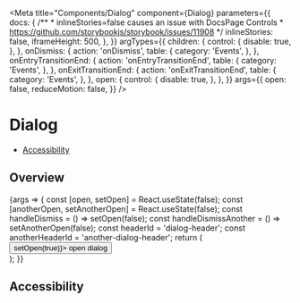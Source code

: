 

<Meta
  title="Components/Dialog"
  component={Dialog}
  parameters={{
    docs: {
      /**
       * inlineStories=false causes an issue with DocsPage Controls
       * https://github.com/storybookjs/storybook/issues/11908
       */
      inlineStories: false,
      iframeHeight: 500,
    },
  }}
  argTypes={{
    children: {
      control: {
        disable: true,
      },
    },
    onDismiss: {
      action: 'onDismiss',
      table: {
        category: 'Events',
      },
    },
    onEntryTransitionEnd: {
      action: 'onEntryTransitionEnd',
      table: {
        category: 'Events',
      },
    },
    onExitTransitionEnd: {
      action: 'onExitTransitionEnd',
      table: {
        category: 'Events',
      },
    },
    open: {
      control: {
        disable: true,
      },
    },
  }}
  args={{
    open: false,
    reduceMotion: false,
  }}
/>

# Dialog

- [Accessibility](#accessibility)

## Overview

<Canvas>
  <Story name="Default">
    {args => {
      const [open, setOpen] = React.useState(false);
      const [anotherOpen, setAnotherOpen] = React.useState(false);
      const handleDismiss = () => setOpen(false);
      const handleDismissAnother = () => setAnotherOpen(false);
      const headerId = 'dialog-header';
      const anotherHeaderId = 'another-dialog-header';
      return (
        <div>
          <Button type="solid-indigo" onClick={() => setOpen(true)}>
            open dialog
          </Button>
          <Dialog
            {...args}
            open={open}
            onDismiss={handleDismiss}
            labelledBy={headerId}
          >
            <DialogCloseButton onClick={handleDismiss} />
            <DialogHeader id={headerId}>
              <Flex marginBottom="m">
                <Headline>
                  Are you sure you want to stop asking this question?
                </Headline>
              </Flex>
            </DialogHeader>
            <DialogBody>
              <Flex marginBottom="m">
                Information you provide to us directly. We may collect personal
                information, such as your name, address, telephone number, date
                of birth, payment information, and e-mail address when you when
                you register for our Service, sign up for our mailing list,
                enter a contest or sweepstakes, or otherwise communicate with
                us. We may also collect any communications between you and
                Brainly and any other information you provide to Brainly
              </Flex>
              <Flex marginBottom="m">
                <Link
                  as="button"
                  onClick={() => setAnotherOpen(true)}
                  onKeyDown={({key}) => key === 'Enter' && setAnotherOpen(true)}
                >
                  Open another dialog
                </Link>
              </Flex>
              <Flex justifyContent="flex-end" className="sg-space-x-s">
                <Button type="outline" onClick={handleDismiss}>
                  cancel
                </Button>
                <Button type="solid">proceed</Button>
              </Flex>
            </DialogBody>
          </Dialog>
          <Dialog
            {...args}
            size="s"
            open={anotherOpen}
            onDismiss={handleDismissAnother}
            labelledBy={anotherHeaderId}
          >
            <DialogCloseButton onClick={handleDismissAnother} />
            <DialogHeader id={anotherHeaderId}>
              <Flex marginBottom="m">
                <Headline>
                  Are you really sure you want to stop asking this question?
                </Headline>
              </Flex>
            </DialogHeader>
            <DialogBody>
              <Flex justifyContent="flex-end" className="sg-space-x-s">
                <Button type="outline" onClick={handleDismissAnother}>
                  cancel
                </Button>
                <Button type="solid">proceed</Button>
              </Flex>
            </DialogBody>
          </Dialog>
        </div>
      );
    }}
  </Story>
</Canvas>

<ArgsTable story="Default" />

## Accessibility

<DialogA11y />
